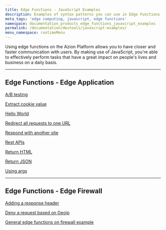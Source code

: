 ```yaml
---
title: Edge Functions - JavaScript Examples
description: Examples of syntax patterns you can use in Edge Functions - JavaScript.
meta_tags: 'edge computing, javascript, edge functions'
namespace: documentation_products_edge_functions_javascript_examples
permalink: /documentation/devtools/javascript-examples/
menu_namespace: runtimeMenu
---
```


Using edge functions on the Azion Platform allows you to have closer and faster communication with users. By making use of JavaScript, you're able to effectively perform tasks that have a great impact on people's lives and business on a daily basis.

---

## Edge Functions - Edge Application

[A/B testing](/en/documentation/products/edge-application/edge-functions/javascript-examples/ab-testing/)

[Extract cookie value](/en/documentation/products/edge-application/edge-functions/javascript-examples/cookie-value/)

[Hello World](/en/documentation/products/edge-application/edge-functions/javascript-examples/hello-world/)

[Redirect all requests to one URL](/en/documentation/products/edge-application/edge-functions/javascript-examples/redirect-requests/)

[Respond with another site](/en/documentation/products/edge-application/edge-functions/javascript-examples/respond-site/)

[Rest APIs](/en/documentation/products/edge-application/edge-functions/javascript-examples/rest-apis/)

[Return HTML](/en/documentation/products/edge-application/edge-functions/javascript-examples/return-html/)

[Return JSON](/en/documentation/products/edge-application/edge-functions/javascript-examples/return-json/)

[Using args](/en/documentation/products/edge-application/edge-functions/javascript-examples/using-args/)

---

## Edge Functions - Edge Firewall

[Adding a response header](/en/documentation/products/edge-application/edge-functions/javascript-examples/adding-response-header/)

[Deny a request based on Geoip](/en/documentation/products/edge-application/edge-functions/javascript-examples/deny-request/)

[General edge functions on firewall example](/en/documentation/products/edge-application/edge-functions/javascript-examples/general-firewall-example/)




